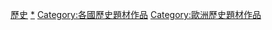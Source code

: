 [[Category:義大利背景作品|歷史]]
[[Category:義大利歷史|*]]
[[Category:各國歷史題材作品|Category:各國歷史題材作品]]
[[Category:歐洲歷史題材作品|Category:歐洲歷史題材作品]]